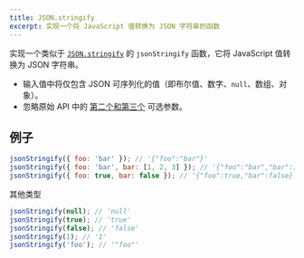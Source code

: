 ```yaml
---
title: JSON.stringify
excerpt: 实现一个将 JavaScript 值转换为 JSON 字符串的函数
---
```


实现一个类似于 [`JSON.stringify`](https://developer.mozilla.org/en-US/docs/Web/JavaScript/Reference/Global_Objects/JSON/stringify) 的 `jsonStringify` 函数，它将 JavaScript 值转换为 JSON 字符串。

* 输入值中将仅包含 JSON 可序列化的值（即布尔值、数字、`null`、数组、对象）。
* 忽略原始 API 中的 [第二个和第三个](https://developer.mozilla.org/en-US/docs/Web/JavaScript/Reference/Global_Objects/JSON/stringify#parameters) 可选参数。

## 例子

```js
jsonStringify({ foo: 'bar' }); // '{"foo":"bar"}'
jsonStringify({ foo: 'bar', bar: [1, 2, 3] }); // '{"foo":"bar","bar":[1,2,3]}'
jsonStringify({ foo: true, bar: false }); // '{"foo":true,"bar":false}'
```

其他类型

```js
jsonStringify(null); // 'null'
jsonStringify(true); // 'true'
jsonStringify(false); // 'false'
jsonStringify(1); // '1'
jsonStringify('foo'); // '"foo"'
```
